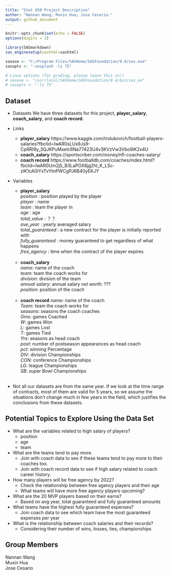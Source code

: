 ```yaml
---
title: "Stat 850 Project Description"
author: "Nannan Wang; Muxin Hua; Jose Cesario."
output: github_document
---
```


```r
knitr::opts_chunk$set(echo = FALSE)
options(digits = 3)
```

```r

library(SASmarkdown)
sas_enginesetup(sashtml=sashtml)

sasexe <- "C:/Program Files/SASHome/SASFoundation/9.4/sas.exe"
sasopts <- "-nosplash -ls 75"

# Linux options (for grading, please leave this in!)
# sasexe <- "/usr/local/SASHome/SASFoundation/9.4/bin/sas_en"
# sasopts <- "-ls 75"
```

## Dataset

* Datasets
We have three datasets for this project, **player_salary**, **coach_salary**, and **coach record**.

* Links
  + **player_salary** https://www.kaggle.com/trolukovich/football-players-salaries?fbclid=IwAR0sLUs9Js9-CpRRI9y_3QJKPuMxelc6Na77423U4v3KVzVw3Vbo9iK2x4U
  + **coach_salary** https://sportscriber.com/money/nfl-coaches-salary/  
  + **coach record** https://www.footballdb.com/coaches/index.html?fbclid=IwAR0Um2j5_B3LaPOX8jg2hl_K_LSc-zlK1cA0iYxTvYtnPWCgPJ6B40yEKJY

* Variables
  + **player_salary**  
      *position*         : position played by the player   
      *player*           : name   
      *team*             : team the player in   
      *age*              : age     
      *total_value*      : ？？   
      *ave_year*         : yearly averaged salary  
      *total_guaranteed* : a new contract for the player is initially reported with    
      *fully_guaranteed* : money guaranteed to get regardless of what happens    
      *free_agency*      : time when the contract of the player expires   
      </br>
  + **coach_salary**  
      *name*: name of the coach  
      *team*: team the coach works for  
      *division*: division of the team  
      *annual salary*: annual salary 
      *net worth*: ???  
      *position*: position of the coach  
      </br>
  + **coach record**
      *name*: name of the coach  
      *Team*: team the coach works for  
      *seasons*: seasons the coach coaches   
      *Gms*: games Coached  
      *W*: games Won  
      *L*: games Lost  
      *T*: games Tied  
      *Yrs*: seasons as head coach  
      *post*: number of postseason appearances as head coach  
      *pct*: winning Percentage  
      *DIV*: division Championships  
      *CON*: conference Championships  
      *LG*: league Championships  
      *SB*: super Bowl Championships  
      </br>
* Not all our datasets are from the same year. If we look at the time range of contracts,  most of them are valid for 5 years, so we assume the situations don't change much in few years in the field, which justifies the conclusions from these datasets. 
      
## Potential Topics to Explore Using the Data Set

* What are the variables related to high salary of players?
  + position
  + age
  + team

* What are the teams tend to pay more.  
  + Join with coach data to see if these teams tend to pay more to their coaches too.  
  + Join with coach record data to see if high salary related to coach career history.  

* How many players will be free agency by 2022?
  + Check the relationship between free agency players and their age
  + What teams will have more free agency players upcoming?
  
* What are the 20 MVP players based on their earns?
  + Based on avg year, total guaranteed and fully guaranteed amounts

* What teams have the highest fully guaranteed expenses?
  + Join coach data to see which team have the most guaranteed expenses per year

* What is the relationship between coach salaries and their records?
  + Considering their number of wins, losses, ties, championships

## Group Members
Nannan Wang  
Muxin Hua   
Jose Cesario

